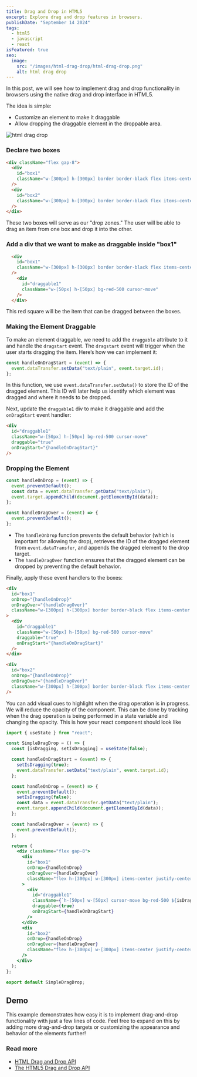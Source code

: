 ```yaml
---
title: Drag and Drop in HTML5
excerpt: Explore drag and drop features in browsers.
publishDate: "September 14 2024"
tags:
  - html5
  - javascript
  - react
isFeatured: true
seo:
  image:
    src: "/images/html-drag-drop/html-drag-drop.png"
    alt: html drag drop
---
```



In this post, we will see how to implement drag and drop functionality in browsers using the native drag and drop interface in HTML5.

The idea is simple:

- Customize an element to make it draggable
- Allow dropping the draggable element in the droppable area.


<img src="/images/html-drag-drop/html-drag-drop.svg" alt="html drag drop" />

### Declare two boxes

```html
<div className="flex gap-8">
  <div
    id="box1"
    className="w-[300px] h-[300px] border border-black flex items-center justify-center"
  />
  <div
    id="box2"
    className="w-[300px] h-[300px] border border-black flex items-center justify-center"
  />
</div>
```

These two boxes will serve as our "drop zones." The user will be able to drag an item from one box and drop it into the other.

### Add a div that we want to make as draggable inside "box1"

```html
  <div
    id="box1"
    className="w-[300px] h-[300px] border border-black flex items-center justify-center"
  />
    <div
      id="draggable1"
      className="w-[50px] h-[50px] bg-red-500 cursor-move"
    />
  </div>
```

This red square will be the item that can be dragged between the boxes.

### Making the Element Draggable

To make an element draggable, we need to add the `draggable` attribute to it and handle the `dragstart` event.
The `dragstart` event will trigger when the user starts dragging the item. Here’s how we can implement it:

```js
const handleOnDragStart = (event) => {
  event.dataTransfer.setData("text/plain", event.target.id);
};
```

In this function, we use `event.dataTransfer.setData()` to store the ID of the dragged element. This ID will later help us identify which element was dragged and where it needs to be dropped.

Next, update the `draggable1` div to make it draggable and add the `onDragStart` event handler:

```html
<div
  id="draggable1"
  className="w-[50px] h-[50px] bg-red-500 cursor-move"
  draggable="true"
  onDragStart="{handleOnDragStart}"
/>
```

### Dropping the Element

```js
const handleOnDrop = (event) => {
  event.preventDefault();
  const data = event.dataTransfer.getData("text/plain");
  event.target.appendChild(document.getElementById(data));
};

const handleDragOver = (event) => {
  event.preventDefault();
};
```

- The `handleOnDrop` function prevents the default behavior (which is important for allowing the drop), retrieves the ID of the dragged element from `event.dataTransfer`, and appends the dragged element to the drop target.
- The `handleDragOver` function ensures that the dragged element can be dropped by preventing the default behavior.

Finally, apply these event handlers to the boxes:

```html
<div
  id="box1"
  onDrop="{handleOnDrop}"
  onDragOver="{handleDragOver}"
  className="w-[300px] h-[300px] border border-black flex items-center justify-center"
>
  <div
    id="draggable1"
    className="w-[50px] h-[50px] bg-red-500 cursor-move"
    draggable="true"
    onDragStart="{handleOnDragStart}"
  />
</div>

<div
  id="box2"
  onDrop="{handleOnDrop}"
  onDragOver="{handleDragOver}"
  className="w-[300px] h-[300px] border border-black flex items-center justify-center"
/>
```

You can add visual cues to highlight when the drag operation is in progress. We will reduce the opacity of the component.
This can be done by tracking when the drag operation is being performed in a state variable and changing the opacity.
This is how your react component should look like

```jsx
import { useState } from "react";

const SimpleDragDrop = () => {
  const [isDragging, setIsDragging] = useState(false);

  const handleOnDragStart = (event) => {
    setIsDragging(true);
    event.dataTransfer.setData("text/plain", event.target.id);
  };

  const handleOnDrop = (event) => {
    event.preventDefault();
    setIsDragging(false);
    const data = event.dataTransfer.getData("text/plain");
    event.target.appendChild(document.getElementById(data));
  };

  const handleDragOver = (event) => {
    event.preventDefault();
  };

  return (
    <div className="flex gap-8">
      <div
        id="box1"
        onDrop={handleOnDrop}
        onDragOver={handleDragOver}
        className="flex h-[300px] w-[300px] items-center justify-center border border-main"
      >
        <div
          id="draggable1"
          className={`h-[50px] w-[50px] cursor-move bg-red-500 ${isDragging ? "opacity-50" : "opacity-100"}`}
          draggable={true}
          onDragStart={handleOnDragStart}
        />
      </div>
      <div
        id="box2"
        onDrop={handleOnDrop}
        onDragOver={handleDragOver}
        className="flex h-[300px] w-[300px] items-center justify-center border border-main"
      />
    </div>
  );
};

export default SimpleDragDrop;
```

## Demo

<SimpleDragDrop client:visible />

This example demonstrates how easy it is to implement drag-and-drop functionality with just a few lines of code. Feel free to expand on this by adding more drag-and-drop targets or customizing the appearance and behavior of the elements further!

### Read more

- [HTML Drag and Drop API](https://developer.mozilla.org/en-US/docs/Web/API/HTML_Drag_and_Drop_API)
- [The HTML5 Drag and Drop API](https://web.dev/articles/drag-and-drop)
